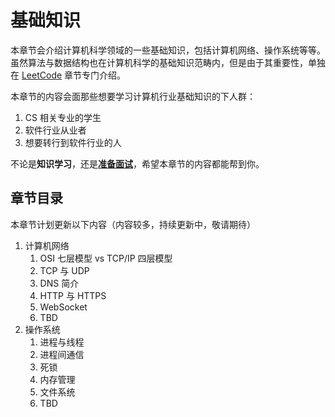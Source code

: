 # 基础知识

本章节会介绍计算机科学领域的一些基础知识，包括计算机网络、操作系统等等。虽然算法与数据结构也在计算机科学的基础知识范畴内，但是由于其重要性，单独在 [LeetCode](/docs/leetcode/re-leetcode) 章节专门介绍。

本章节的内容会面那些想要学习计算机行业基础知识的下人群：

1. CS 相关专业的学生
2. 软件行业从业者
3. 想要转行到软件行业的人

不论是**知识学习**，还是[**准备面试**](/docs/interview/index.mdx)，希望本章节的内容都能帮到你。

## 章节目录

本章节计划更新以下内容（内容较多，持续更新中，敬请期待）

1. 计算机网络
    1. OSI 七层模型 vs TCP/IP 四层模型
    2. TCP 与 UDP
    3. DNS 简介
    4. HTTP 与 HTTPS
    5. WebSocket
    6. TBD
2. 操作系统
    1. 进程与线程
    2. 进程间通信
    3. 死锁
    4. 内存管理
    5. 文件系统
    6. TBD
